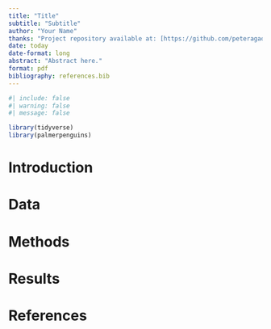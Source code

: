 ```yaml
---
title: "Title"
subtitle: "Subtitle"
author: "Your Name"
thanks: "Project repository available at: [https://github.com/peteragao/MATH261A-project-template](https://github.com/peteragao/MATH261A-project-template)."
date: today
date-format: long
abstract: "Abstract here."
format: pdf
bibliography: references.bib
---
```


```r
#| include: false
#| warning: false
#| message: false

library(tidyverse)
library(palmerpenguins)
```

# Introduction

# Data

# Methods

# Results

# References
